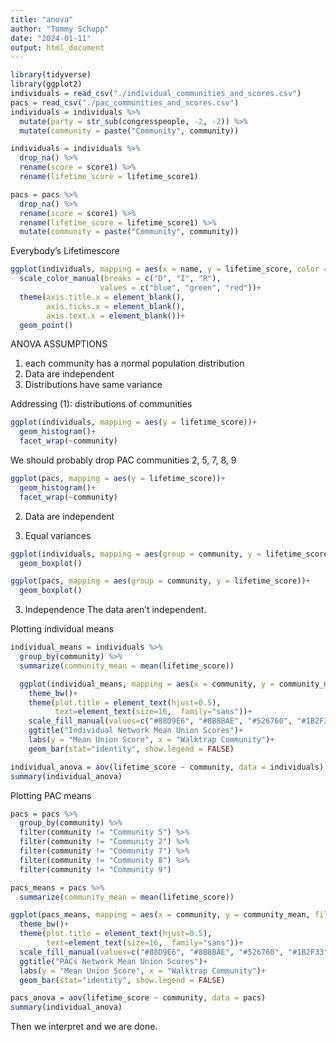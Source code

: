 ```yaml
---
title: "anova"
author: "Tommy Schupp"
date: "2024-01-11"
output: html_document
---
```


```r
library(tidyverse)
library(ggplot2)
individuals = read_csv("./individual_communities_and_scores.csv")
pacs = read_csv("./pac_communities_and_scores.csv")
individuals = individuals %>% 
  mutate(party = str_sub(congresspeople, -2, -2)) %>% 
  mutate(community = paste("Community", community))

individuals = individuals %>% 
  drop_na() %>% 
  rename(score = score1) %>% 
  rename(lifetime_score = lifetime_score1)

pacs = pacs %>% 
  drop_na() %>% 
  rename(score = score1) %>% 
  rename(lifetime_score = lifetime_score1) %>% 
  mutate(community = paste("Community", community))

```
Everybody's Lifetimescore 
```r
ggplot(individuals, mapping = aes(x = name, y = lifetime_score, color = party))+
  scale_color_manual(breaks = c("D", "I", "R"), 
                    values = c("blue", "green", "red"))+
  theme(axis.title.x = element_blank(),
        axis.ticks.x = element_blank(),
        axis.text.x = element_blank())+
  geom_point()
```

ANOVA ASSUMPTIONS

1. each community has a normal population distribution
2. Data are independent
3. Distributions have same variance


Addressing (1): distributions of communities 
```r
ggplot(individuals, mapping = aes(y = lifetime_score))+
  geom_histogram()+
  facet_wrap(~community)
```

We should probably drop PAC communities 2, 5, 7, 8, 9
```r
ggplot(pacs, mapping = aes(y = lifetime_score))+
  geom_histogram()+
  facet_wrap(~community)

```

2. Data are independent 

3. Equal variances
```r
ggplot(individuals, mapping = aes(group = community, y = lifetime_score))+
  geom_boxplot()
```

```r
ggplot(pacs, mapping = aes(group = community, y = lifetime_score))+
  geom_boxplot()

```

3. Independence
The data aren't independent. 


Plotting individual means
```r
individual_means = individuals %>% 
  group_by(community) %>% 
  summarize(community_mean = mean(lifetime_score))

  ggplot(individual_means, mapping = aes(x = community, y = community_mean, fill = community))+
    theme_bw()+
    theme(plot.title = element_text(hjust=0.5),
          text=element_text(size=16,  family="sans"))+
    scale_fill_manual(values=c("#88D9E6", "#8B8BAE", "#526760", "#1B2F33"))+
    ggtitle("Individual Network Mean Union Scores")+
    labs(y = "Mean Union Score", x = "Walktrap Community")+
    geom_bar(stat="identity", show.legend = FALSE)
```

```r
individual_anova = aov(lifetime_score ~ community, data = individuals)
summary(individual_anova)

```
Plotting PAC means
```r
pacs = pacs %>% 
  group_by(community) %>%
  filter(community != "Community 5") %>%
  filter(community != "Community 2") %>% 
  filter(community != "Community 7") %>% 
  filter(community != "Community 8") %>%
  filter(community != "Community 9") 

pacs_means = pacs %>% 
  summarize(community_mean = mean(lifetime_score))

ggplot(pacs_means, mapping = aes(x = community, y = community_mean, fill = community))+
  theme_bw()+
  theme(plot.title = element_text(hjust=0.5),
        text=element_text(size=16,  family="sans"))+
  scale_fill_manual(values=c("#88D9E6", "#8B8BAE", "#526760", "#1B2F33"))+
  ggtitle("PACs Network Mean Union Scores")+
  labs(y = "Mean Union Score", x = "Walktrap Community")+
  geom_bar(stat="identity", show.legend = FALSE)

```


```r
pacs_anova = aov(lifetime_score ~ community, data = pacs)
summary(individual_anova)

```

Then we interpret and we are done. 
